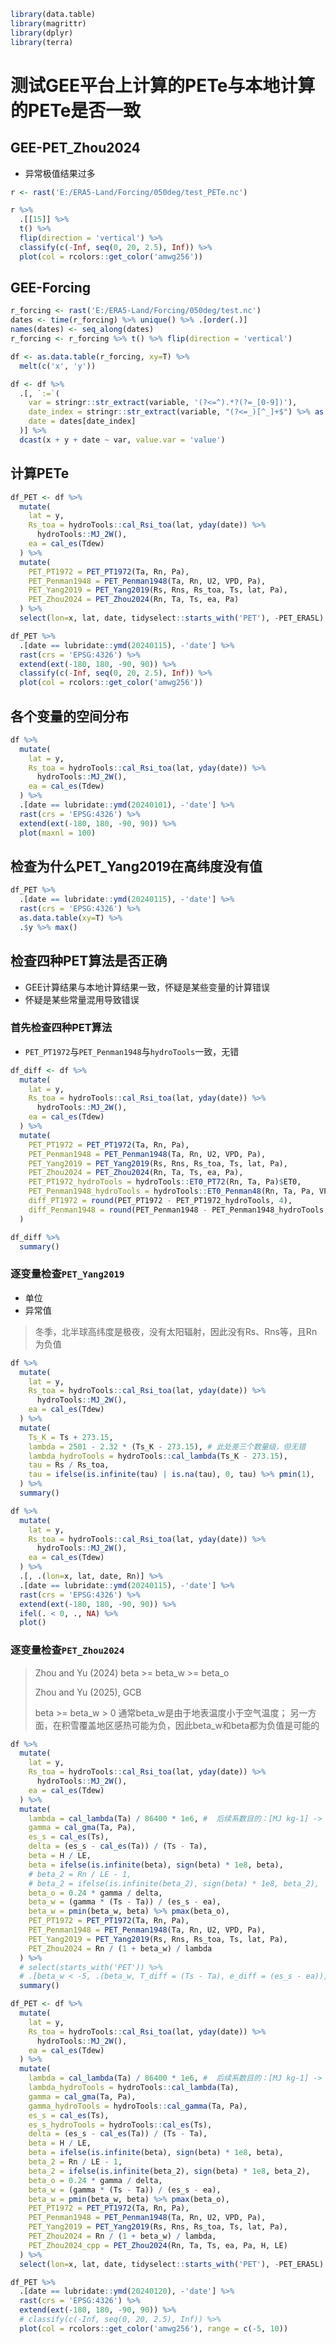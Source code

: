 ```{r}
library(data.table)
library(magrittr)
library(dplyr)
library(terra)
```

# 测试GEE平台上计算的PETe与本地计算的PETe是否一致

## GEE-PET_Zhou2024

- 异常极值结果过多

```{r}
r <- rast('E:/ERA5-Land/Forcing/050deg/test_PETe.nc')

r %>% 
  .[[15]] %>% 
  t() %>% 
  flip(direction = 'vertical') %>% 
  classify(c(-Inf, seq(0, 20, 2.5), Inf)) %>% 
  plot(col = rcolors::get_color('amwg256'))
```

## GEE-Forcing

```{r}
r_forcing <- rast('E:/ERA5-Land/Forcing/050deg/test.nc')
dates <- time(r_forcing) %>% unique() %>% .[order(.)]
names(dates) <- seq_along(dates)
r_forcing <- r_forcing %>% t() %>% flip(direction = 'vertical')

df <- as.data.table(r_forcing, xy=T) %>% 
  melt(c('x', 'y'))

df <- df %>% 
  .[, `:=`(
    var = stringr::str_extract(variable, '(?<=^).*?(?=_[0-9])'),
    date_index = stringr::str_extract(variable, "(?<=_)[^_]+$") %>% as.numeric(),
    date = dates[date_index]
  )] %>% 
  dcast(x + y + date ~ var, value.var = 'value')
```

## 计算PETe

```{r}
df_PET <- df %>% 
  mutate(
    lat = y,
    Rs_toa = hydroTools::cal_Rsi_toa(lat, yday(date)) %>% 
      hydroTools::MJ_2W(),
    ea = cal_es(Tdew)
  ) %>% 
  mutate(
    PET_PT1972 = PET_PT1972(Ta, Rn, Pa),
    PET_Penman1948 = PET_Penman1948(Ta, Rn, U2, VPD, Pa),
    PET_Yang2019 = PET_Yang2019(Rs, Rns, Rs_toa, Ts, lat, Pa),
    PET_Zhou2024 = PET_Zhou2024(Rn, Ta, Ts, ea, Pa)
  ) %>% 
  select(lon=x, lat, date, tidyselect::starts_with('PET'), -PET_ERA5L)

df_PET %>% 
  .[date == lubridate::ymd(20240115), -'date'] %>% 
  rast(crs = 'EPSG:4326') %>% 
  extend(ext(-180, 180, -90, 90)) %>% 
  classify(c(-Inf, seq(0, 20, 2.5), Inf)) %>% 
  plot(col = rcolors::get_color('amwg256'))
```

## 各个变量的空间分布

```{r}
df %>% 
  mutate(
    lat = y,
    Rs_toa = hydroTools::cal_Rsi_toa(lat, yday(date)) %>% 
      hydroTools::MJ_2W(),
    ea = cal_es(Tdew)
  ) %>% 
  .[date == lubridate::ymd(20240101), -'date'] %>% 
  rast(crs = 'EPSG:4326') %>% 
  extend(ext(-180, 180, -90, 90)) %>% 
  plot(maxnl = 100)
```

## 检查为什么PET_Yang2019在高纬度没有值

```{r}
df_PET %>% 
  .[date == lubridate::ymd(20240115), -'date'] %>% 
  rast(crs = 'EPSG:4326') %>% 
  as.data.table(xy=T) %>% 
  .$y %>% max()
```

## 检查四种PET算法是否正确

- GEE计算结果与本地计算结果一致，怀疑是某些变量的计算错误
- 怀疑是某些常量混用导致错误

### 首先检查四种PET算法

- `PET_PT1972`与`PET_Penman1948`与`hydroTools`一致，无错

```{r}
df_diff <- df %>% 
  mutate(
    lat = y,
    Rs_toa = hydroTools::cal_Rsi_toa(lat, yday(date)) %>% 
      hydroTools::MJ_2W(),
    ea = cal_es(Tdew)
  ) %>% 
  mutate(
    PET_PT1972 = PET_PT1972(Ta, Rn, Pa),
    PET_Penman1948 = PET_Penman1948(Ta, Rn, U2, VPD, Pa),
    PET_Yang2019 = PET_Yang2019(Rs, Rns, Rs_toa, Ts, lat, Pa),
    PET_Zhou2024 = PET_Zhou2024(Rn, Ta, Ts, ea, Pa),
    PET_PT1972_hydroTools = hydroTools::ET0_PT72(Rn, Ta, Pa)$ET0,
    PET_Penman1948_hydroTools = hydroTools::ET0_Penman48(Rn, Ta, Pa, VPD, U2)$ET0,
    diff_PT1972 = round(PET_PT1972 - PET_PT1972_hydroTools, 4),
    diff_Penman1948 = round(PET_Penman1948 - PET_Penman1948_hydroTools, 4)
  )

df_diff %>% 
  summary()
```

### 逐变量检查`PET_Yang2019`

- 单位
- 异常值

> 冬季，北半球高纬度是极夜，没有太阳辐射，因此没有Rs、Rns等，且Rn为负值

```{r}
df %>% 
  mutate(
    lat = y,
    Rs_toa = hydroTools::cal_Rsi_toa(lat, yday(date)) %>% 
      hydroTools::MJ_2W(),
    ea = cal_es(Tdew)
  ) %>% 
  mutate(
    Ts_K = Ts + 273.15,
    lambda = 2501 - 2.32 * (Ts_K - 273.15), # 此处差三个数量级，但无错
    lambda_hydroTools = hydroTools::cal_lambda(Ts_K - 273.15),
    tau = Rs / Rs_toa,
    tau = ifelse(is.infinite(tau) | is.na(tau), 0, tau) %>% pmin(1),
  ) %>% 
  summary()
```

```{r}
df %>% 
  mutate(
    lat = y,
    Rs_toa = hydroTools::cal_Rsi_toa(lat, yday(date)) %>% 
      hydroTools::MJ_2W(),
    ea = cal_es(Tdew)
  ) %>% 
  .[, .(lon=x, lat, date, Rn)] %>% 
  .[date == lubridate::ymd(20240115), -'date'] %>% 
  rast(crs = 'EPSG:4326') %>% 
  extend(ext(-180, 180, -90, 90)) %>% 
  ifel(. < 0, ., NA) %>% 
  plot()
```

### 逐变量检查`PET_Zhou2024`

> Zhou and Yu (2024)
> beta >= beta_w >= beta_o
>
> Zhou and Yu (2025), GCB
>
> beta >= beta_w > 0
> 通常beta_w是由于地表温度小于空气温度；
> 另一方面，在积雪覆盖地区感热可能为负，因此beta_w和beta都为负值是可能的

```{r}
df %>% 
  mutate(
    lat = y,
    Rs_toa = hydroTools::cal_Rsi_toa(lat, yday(date)) %>% 
      hydroTools::MJ_2W(),
    ea = cal_es(Tdew)
  ) %>% 
  mutate(
    lambda = cal_lambda(Ta) / 86400 * 1e6, #  后续系数目的：[MJ kg-1] -> [W m-2]
    gamma = cal_gma(Ta, Pa),
    es_s = cal_es(Ts),
    delta = (es_s - cal_es(Ta)) / (Ts - Ta),
    beta = H / LE,
    beta = ifelse(is.infinite(beta), sign(beta) * 1e8, beta),
    # beta_2 = Rn / LE - 1,
    # beta_2 = ifelse(is.infinite(beta_2), sign(beta) * 1e8, beta_2),
    beta_o = 0.24 * gamma / delta,
    beta_w = (gamma * (Ts - Ta)) / (es_s - ea),
    beta_w = pmin(beta_w, beta) %>% pmax(beta_o),
    PET_PT1972 = PET_PT1972(Ta, Rn, Pa),
    PET_Penman1948 = PET_Penman1948(Ta, Rn, U2, VPD, Pa),
    PET_Yang2019 = PET_Yang2019(Rs, Rns, Rs_toa, Ts, lat, Pa),
    PET_Zhou2024 = Rn / (1 + beta_w) / lambda
  ) %>% 
  # select(starts_with('PET')) %>% 
  # .[beta_w < -5, .(beta_w, T_diff = (Ts - Ta), e_diff = (es_s - ea))] %>% 
  summary()
```

```{r}
df_PET <- df %>% 
  mutate(
    lat = y,
    Rs_toa = hydroTools::cal_Rsi_toa(lat, yday(date)) %>% 
      hydroTools::MJ_2W(),
    ea = cal_es(Tdew)
  ) %>% 
  mutate(
    lambda = cal_lambda(Ta) / 86400 * 1e6, #  后续系数目的：[MJ kg-1] -> [W m-2]
    lambda_hydroTools = hydroTools::cal_lambda(Ta),
    gamma = cal_gma(Ta, Pa),
    gamma_hydroTools = hydroTools::cal_gamma(Ta, Pa),
    es_s = cal_es(Ts),
    es_s_hydroTools = hydroTools::cal_es(Ts),
    delta = (es_s - cal_es(Ta)) / (Ts - Ta),
    beta = H / LE,
    beta = ifelse(is.infinite(beta), sign(beta) * 1e8, beta),
    beta_2 = Rn / LE - 1,
    beta_2 = ifelse(is.infinite(beta_2), sign(beta) * 1e8, beta_2),
    beta_o = 0.24 * gamma / delta,
    beta_w = (gamma * (Ts - Ta)) / (es_s - ea),
    beta_w = pmin(beta_w, beta) %>% pmax(beta_o),
    PET_PT1972 = PET_PT1972(Ta, Rn, Pa),
    PET_Penman1948 = PET_Penman1948(Ta, Rn, U2, VPD, Pa),
    PET_Yang2019 = PET_Yang2019(Rs, Rns, Rs_toa, Ts, lat, Pa),
    PET_Zhou2024 = Rn / (1 + beta_w) / lambda,
    PET_Zhou2024_cpp = PET_Zhou2024(Rn, Ta, Ts, ea, Pa, H, LE)
  ) %>% 
  select(lon=x, lat, date, tidyselect::starts_with('PET'), -PET_ERA5L)

df_PET %>% 
  .[date == lubridate::ymd(20240120), -'date'] %>% 
  rast(crs = 'EPSG:4326') %>% 
  extend(ext(-180, 180, -90, 90)) %>% 
  # classify(c(-Inf, seq(0, 20, 2.5), Inf)) %>% 
  plot(col = rcolors::get_color('amwg256'), range = c(-5, 10))
```